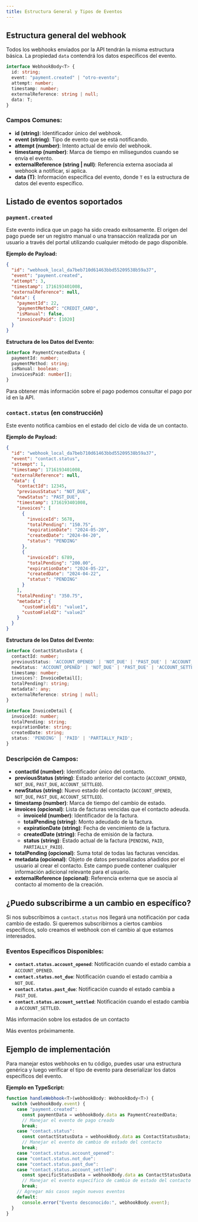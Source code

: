 ```yaml
---
title: Estructura General y Tipos de Eventos
---
```


## Estructura general del webhook

Todos los webhooks enviados por la API tendrán la misma estructura básica. La propiedad `data` contendrá los datos específicos del evento.

```typescript
interface WebhookBody<T> {
  id: string;
  event: "payment.created" | "otro-evento";
  attempt: number;
  timestamp: number;
  externalReference: string | null;
  data: T;
}
```

### Campos Comunes:

- **id (string)**: Identificador único del webhook.
- **event (string)**: Tipo de evento que se está notificando.
- **attempt (number)**: Intento actual de envío del webhook.
- **timestamp (number)**: Marca de tiempo en milisegundos cuando se envía el evento.
- **externalReference (string | null)**: Referencia externa asociada al webhook a notificar, si aplica.
- **data (T)**: Información específica del evento, donde `T` es la estructura de datos del evento específico.

## Listado de eventos soportados
<AccordionGroup>
<Accordion title="payment.created">

### `payment.created`

Este evento indica que un pago ha sido creado exitosamente. El origen del pago puede ser un registro manual o una transacción realizada por un usuario a través del portal utilizando cualquier método de pago disponible.

**Ejemplo de Payload:**

```json
{
  "id": "webhook_local_da7beb710d61463bbd55209538b59a37",
  "event": "payment.created",
  "attempt": 3,
  "timestamp": 1716193401008,
  "externalReference": null,
  "data": {
    "paymentId": 22,
    "paymentMethod": "CREDIT_CARD",
    "isManual": false,
    "invoicesPaid": [1020]
  }
}
```

**Estructura de los Datos del Evento:**

```typescript
interface PaymentCreatedData {
  paymentId: number;
  paymentMethod: string;
  isManual: boolean;
  invoicesPaid: number[];
}
```

Para obtener más información sobre el pago podemos consultar el pago por id en la API.

</Accordion>

<Accordion title="contact.status">

### `contact.status` (en construcción)

Este evento notifica cambios en el estado del ciclo de vida de un contacto.

**Ejemplo de Payload:**

```json
{
  "id": "webhook_local_da7beb710d61463bbd55209538b59a37",
  "event": "contact.status",
  "attempt": 1,
  "timestamp": 1716193401008,
  "externalReference": null,
  "data": {
    "contactId": 12345,
    "previousStatus": "NOT_DUE",
    "newStatus": "PAST_DUE",
    "timestamp": 1716193401008,
    "invoices": [
      {
        "invoiceId": 5678,
        "totalPending": "150.75",
        "expirationDate": "2024-05-20",
        "createdDate": "2024-04-20",
        "status": "PENDING"
      },
      {
        "invoiceId": 6789,
        "totalPending": "200.00",
        "expirationDate": "2024-05-22",
        "createdDate": "2024-04-22",
        "status": "PENDING"
      }
    ],
    "totalPending": "350.75",
    "metadata": {
      "customField1": "value1",
      "customField2": "value2"
    }
  }
}
```

**Estructura de los Datos del Evento:**

```typescript
interface ContactStatusData {
  contactId: number;
  previousStatus: 'ACCOUNT_OPENED' | 'NOT_DUE' | 'PAST_DUE' | 'ACCOUNT_SETTLED';
  newStatus: 'ACCOUNT_OPENED' | 'NOT_DUE' | 'PAST_DUE' | 'ACCOUNT_SETTLED';
  timestamp: number;
  invoices?: InvoiceDetail[];
  totalPending?: string;
  metadata?: any;
  externalReference: string | null;
}

interface InvoiceDetail {
  invoiceId: number;
  totalPending: string;
  expirationDate: string;
  createdDate: string;
  status: 'PENDING' | 'PAID' | 'PARTIALLY_PAID';
}
```

### Descripción de Campos:

- **contactId (number)**: Identificador único del contacto.
- **previousStatus (string)**: Estado anterior del contacto (`ACCOUNT_OPENED`, `NOT_DUE`, `PAST_DUE`, `ACCOUNT_SETTLED`).
- **newStatus (string)**: Nuevo estado del contacto (`ACCOUNT_OPENED`, `NOT_DUE`, `PAST_DUE`, `ACCOUNT_SETTLED`).
- **timestamp (number)**: Marca de tiempo del cambio de estado.
- **invoices (opcional)**: Lista de facturas vencidas que el contacto adeuda.
  - **invoiceId (number)**: Identificador de la factura.
  - **totalPending (string)**: Monto adeudado de la factura.
  - **expirationDate (string)**: Fecha de vencimiento de la factura.
  - **createdDate (string)**: Fecha de emisión de la factura.
  - **status (string)**: Estado actual de la factura (`PENDING`, `PAID`, `PARTIALLY_PAID`).
- **totalPending (opcional)**: Suma total de todas las facturas vencidas.
- **metadata (opcional)**: Objeto de datos personalizados añadidos por el usuario al crear el contacto. Este campo puede contener cualquier información adicional relevante para el usuario.
- **externalReference (opcional)**: Referencia externa que se asocia al contacto al momento de la creación.

## ¿Puedo subscribirme a un cambio en específico?

Si nos subscribimos a `contact.status` nos llegará una notificación por cada cambio de estado. Si queremos subscribirnos a ciertos cambios específicos, solo creamos el webhook con el cambio al que estamos interesados.

### Eventos Específicos Disponibles:

- **`contact.status.account_opened`**: Notificación cuando el estado cambia a `ACCOUNT_OPENED`.
- **`contact.status.not_due`**: Notificación cuando el estado cambia a `NOT_DUE`.
- **`contact.status.past_due`**: Notificación cuando el estado cambia a `PAST_DUE`.
- **`contact.status.account_settled`**: Notificación cuando el estado cambia a `ACCOUNT_SETTLED`.

Más información sobre los estados de un contacto

</Accordion>
</AccordionGroup>

<Note>Más eventos próximamente.</Note>

## Ejemplo de implementación

Para manejar estos webhooks en tu código, puedes usar una estructura genérica y luego verificar el tipo de evento para deserializar los datos específicos del evento.

**Ejemplo en TypeScript:**

```typescript
function handleWebhook<T>(webhookBody: WebhookBody<T>) {
  switch (webhookBody.event) {
    case "payment.created":
      const paymentData = webhookBody.data as PaymentCreatedData;
      // Manejar el evento de pago creado
      break;
    case "contact.status":
      const contactStatusData = webhookBody.data as ContactStatusData;
      // Manejar el evento de cambio de estado del contacto
      break;
    case "contact.status.account_opened":
    case "contact.status.not_due":
    case "contact.status.past_due":
    case "contact.status.account_settled":
      const specificStatusData = webhookBody.data as ContactStatusData;
      // Manejar el evento específico de cambio de estado del contacto
      break;
    // Agregar más casos según nuevos eventos
    default:
      console.error("Evento desconocido:", webhookBody.event);
  }
}
```